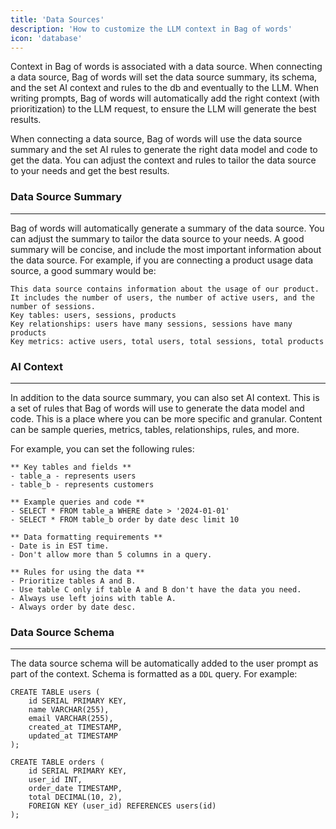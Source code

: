 ```yaml
---
title: 'Data Sources'
description: 'How to customize the LLM context in Bag of words'
icon: 'database'
---
```

Context in Bag of words is associated with a data source. When connecting a data source, Bag of words will set the data source summary, its schema, and the set AI context and rules to the db and eventually to the LLM.
When writing prompts, Bag of words will automatically add the right context (with prioritization) to the LLM request, to ensure the LLM will generate the best results.

When connecting a data source, Bag of words will use the data source summary and the set AI rules to generate the right data model and code to get the data.
You can adjust the context and rules to tailor the data source to your needs and get the best results.

### Data Source Summary
---
Bag of words will automatically generate a summary of the data source. You can adjust the summary to tailor the data source to your needs.
A good summary will be concise, and include the most important information about the data source. 
For example, if you are connecting a product usage data source, a good summary would be:

```
This data source contains information about the usage of our product. It includes the number of users, the number of active users, and the number of sessions.
Key tables: users, sessions, products
Key relationships: users have many sessions, sessions have many products
Key metrics: active users, total users, total sessions, total products
```

### AI Context
---
In addition to the data source summary, you can also set AI context. This is a set of rules that Bag of words will use to generate the data model and code.
This is a place where you can be more specific and granular. Content can be sample queries, metrics, tables, relationships, rules, and more.

For example, you can set the following rules:

```
** Key tables and fields **
- table_a - represents users
- table_b - represents customers

** Example queries and code **
- SELECT * FROM table_a WHERE date > '2024-01-01'
- SELECT * FROM table_b order by date desc limit 10

** Data formatting requirements **
- Date is in EST time.
- Don't allow more than 5 columns in a query.

** Rules for using the data **
- Prioritize tables A and B.
- Use table C only if table A and B don't have the data you need.
- Always use left joins with table A.
- Always order by date desc.
```

### Data Source Schema
---
The data source schema will be automatically added to the user prompt as part of the context. Schema is formatted as a `DDL` query. For example:
```
CREATE TABLE users (
    id SERIAL PRIMARY KEY,
    name VARCHAR(255),
    email VARCHAR(255),
    created_at TIMESTAMP,
    updated_at TIMESTAMP
);

CREATE TABLE orders (
    id SERIAL PRIMARY KEY,
    user_id INT,
    order_date TIMESTAMP,
    total DECIMAL(10, 2),
    FOREIGN KEY (user_id) REFERENCES users(id)
);
```